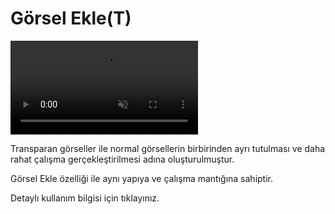 # Görsel Ekle(T)


<video autoPlay muted loop controls>
  <source src="/gorsel-transparan.mp4" type="video/mp4" />
  Your browser does not support the video tag.
</video>



Transparan görseller ile normal görsellerin birbirinden ayrı tutulması ve daha rahat çalışma gerçekleştirilmesi adına oluşturulmuştur.

Görsel Ekle özelliği ile aynı yapıya ve çalışma mantığına sahiptir.

Detaylı kullanım bilgisi için tıklayınız.
